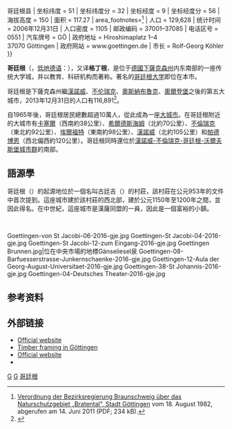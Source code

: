 {{德国城市
|外文名 = Göttingen
|代表图像 = Goettingen Marktplatz Oct06 Antilived.jpg
| 市徽图 = Image:DEU Goettingen COA.svg
| 在德国内的位置图 = Image:Göttingen in Germany.png
| 所属联邦州 = 下萨克森州
| 所属行政区 = 
| 所属县 = 格丁根县{{!}}哥廷根县
| 坐标纬度 = 51
| 坐标纬度分 = 32
| 坐标经度 = 9
| 坐标经度分 = 56
| 海拔高度 = 150
| 面积 = 117.27
| area_footnotes=<ref>[http://www.goettingen.de/pics/download/1_1223547032/3I3a-Verordnung_ueber_das_Nautrschutzgebiet_Bratenal.pdf Verordnung der Bezirksregierung Braunschweig über das Naturschutzgebiet „Bratental“, Stadt Göttingen] {{Wayback|url=http://www.goettingen.de/pics/download/1_1223547032/3I3a-Verordnung_ueber_das_Nautrschutzgebiet_Bratenal.pdf |date=20150924022843 }} vom 18. August 1982, abgerufen am 14. Juni 2011 (PDF; 234 kB).</ref>
| 人口 = 129,628
| 统计时间 = 2006年12月31日
| 人口密度 = 1105
| 邮政编码 = 37001–37085
| 电话区号 = 0551
| 汽车牌号 = GÖ
| 政府地址 = Hiroshimaplatz 1–4<br />37070 Göttingen
| 政府网站 = www.goettingen.de
| 市长 = Rolf-Georg Köhler
}}

'''哥廷根'''（{{lang-de|Göttingen}}，[[低地德语|低地德语]]：{{lang|de|Chöttingen}}），又译'''格丁根'''，是位于[[德國|德國]][[下薩克森州|下薩克森州]]内东南部的一座传统大学城，并以教育、科研机构而著称。著名的[[哥廷根大学|哥廷根大学]]即位在本市。

哥廷根是下薩克森州繼[[漢諾威|漢諾威]]、[[不伦瑞克|不伦瑞克]]、[[奧斯納布魯克|奧斯納布魯克]]、[[奧爾登堡|奧爾登堡]]之後的第五大城市，2013年12月31日的人口有116,891<ref>{{Cite web |url=http://www1.nls.niedersachsen.de/statistik/ |title=Landesbetrieb für Statistik und Kommunikationstechnologie Niedersachsen, 102 Bevölkerung - Basis Zensus 2011, Stand 31. Dezember 2013 (Tabelle K1020014) |accessdate=2015-05-22 |archive-date=2018-12-26 |archive-url=https://web.archive.org/web/20181226014703/https://www1.nls.niedersachsen.de/statistik/ |dead-url=no }}</ref>。

自1965年後，哥廷根居民總數超過10萬人，從此成為一座[[大城市|大城市]]。在哥廷根附近的大城市有[[卡塞爾|卡塞爾]]（西南約38公里）、[[希爾德斯海姆|希爾德斯海姆]]（北約70公里）、[[不倫瑞克|不倫瑞克]]（東北約92公里）、[[埃爾福特|埃爾福特]]（東南約98公里）、[[漢諾威|漢諾威]]（北約105公里）和[[帕德博恩|帕德博恩]]（西北偏西約120公里）。哥廷根同時還位於[[漢諾威-不倫瑞克-哥廷根-沃爾夫斯堡|漢諾威-不倫瑞克-哥廷根-沃爾夫斯堡]][[城市群|城市群]]的南部。

== 語源學 ==
哥廷根（{{lang|de|Göttingen}}）的起源地位於一個名叫古廷吉（{{lang|de|Gutingi}}）的村莊，該村莊在公元953年的文件中首次提到。這座城市建於該村莊的西北部，建於公元1150年至1200年之間，並因此得名。在中世紀，這座城市是漢薩同盟的一員，因此是一個富裕的小鎮。

<br><gallery class=center caption="哥廷根 - Göttingen">
Goettingen-von St Jacobi-06-2016-gje.jpg
Goettingen-St Jacobi-04-2016-gje.jpg
Goettingen-St Jacobi-12-zum Eingang-2016-gje.jpg
Goettingen Brunnen.jpg|位在中央市場的地標Gänseliesel泉
Goettingen-08-Barfuesserstrasse-Junkernschaenke-2016-gje.jpg
Goettingen-12-Aula der Georg-August-Universitaet-2016-gje.jpg
Goettingen-38-St Johannis-2016-gje.jpg
Goettingen-04-Deutsches Theater-2016-gje.jpg
</gallery>

== 参考资料 ==
{{Reflist}}

==外部链接==
{{commons|Göttingen, Germany}}
{{wikivoyage|Göttingen}}
* [http://www.goettingen.de/ Official website]{{Wayback|url=http://www.goettingen.de/ |date=20120505142024 }} {{de icon}}
* [http://www.fachwerkfreunde.de/index.php/bildergalerien/category/12-goettingen Timber framing in Göttingen]{{Wayback|url=http://www.fachwerkfreunde.de/index.php/bildergalerien/category/12-goettingen |date=20160328094607 }}
* [http://www.goettingen.de/index.php?lang=en Official website]{{Wayback|url=http://www.goettingen.de/index.php?lang=en |date=20210114141902 }} {{en icon}}
*{{Wikisource-inline|list=
**{{Cite EB1911|Göttingen|short=x|noicon=x}}
**{{Cite NIE|Göttingen|year=1905|noicon=x}}
**{{Cite EB9|wstitle=Göttingen|volume=10|short=x |noicon=x}}
}}

[[Category:下萨克森州市镇|G]]
[[Category:汉萨同盟|G]]
[[Category:哥廷根|]]